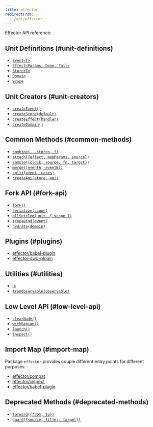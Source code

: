 ```yaml
---
title: effector
redirectFrom:
  - /api/effector
---
```


Effector API reference:

## Unit Definitions (#unit-definitions)

- [`Event<T>`](/en/api/effector/Event)
- [`Effect<Params, Done, Fail>`](/en/api/effector/Effect)
- [`Store<T>`](/en/api/effector/Store)
- [`Domain`](/en/api/effector/Domain)
- [`Scope`](/en/api/effector/Scope)

## Unit Creators (#unit-creators)

- [`createEvent()`](/en/api/effector/createEvent)
- [`createStore(default)`](/en/api/effector/createStore)
- [`createEffect(handler)`](/en/api/effector/createEffect)
- [`createDomain()`](/en/api/effector/createDomain)

## Common Methods (#common-methods)

- [`combine(...stores, f)`](/en/api/effector/combine)
- [`attach({effect, mapParams, source})`](/en/api/effector/attach)
- [`sample({clock, source, fn, target})`](/en/api/effector/sample)
- [`merge([eventA, eventB])`](/en/api/effector/merge)
- [`split(event, cases)`](/en/api/effector/split)
- [`createApi(store, api)`](/en/api/effector/createApi)

## Fork API (#fork-api)

- [`fork()`](/en/api/effector/fork)
- [`serialize(scope)`](/en/api/effector/serialize)
- [`allSettled(unit, { scope })`](/en/api/effector/allSettled)
- [`scopeBind(event)`](/en/api/effector/scopeBind)
- [`hydrate(domain)`](/en/api/effector/hydrate)

## Plugins (#plugins)

- [effector/babel-plugin](/en/api/effector/babel-plugin)
- [effector-swc-plugin](https://github.com/kireevmp/effector-swc-plugin)

## Utilities (#utilities)

- [is](/en/api/effector/is)
- [`fromObservable(observable)`](/en/api/effector/fromObservable)

## Low Level API (#low-level-api)

- [`clearNode()`](/en/api/effector/clearNode)
- [`withRegion()`](/en/api/effector/withRegion)
- [`launch()`](/en/api/effector/launch)
- [`inspect()`](/en/api/effector/inspect)

## Import Map (#import-map)

Package `effector` provides couple different entry points for different purposes:

- [effector/compat](/en/api/effector/module/compat)
- [effector/inspect](/en/api/effector/module/inspect)
- [effector/babel-plugin](/en/api/effector/module/babel-plugin)

## Deprecated Methods (#deprecated-methods)

- [`forward({from, to})`](/en/api/effector/forward)
- [`guard({source, filter, target})`](/en/api/effector/guard)
